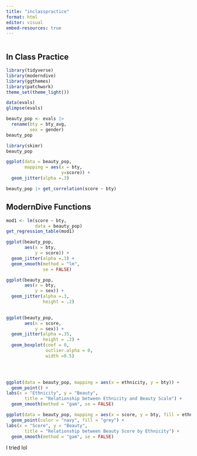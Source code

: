 ```yaml
---
title: "inclasspractice"
format: html
editor: visual
embed-resources: true
---
```


```r
```

## In Class Practice

```r
library(tidyverse)
library(moderndive)
library(ggthemes)
library(patchwork)
theme_set(theme_light())
```

```r
data(evals)
glimpse(evals)
```

```r
beauty_pop <- evals |>
  rename(bty = bty_avg,
         sex = gender)
beauty_pop
```

```r
library(skimr)
beauty_pop
```

```r
ggplot(data = beauty_pop,
       mapping = aes(x = bty,
                     y=score)) +
  geom_jitter(alpha =.3)
```

```r
beauty_pop |> get_correlation(score ~ bty)
```

## ModernDive Functions

```r
mod1 <- lm(score ~ bty,
           data = beauty_pop)
get_regression_table(mod1)
```

```r
ggplot(beauty_pop,
       aes(x = bty,
           y = score)) +
  geom_jitter(alpha =.3) +
  geom_smooth(method = "lm",
              se = FALSE)
```

```r
ggplot(beauty_pop,
       aes(x = bty,
           y = sex)) +
  geom_jitter(alpha =.3,
              height = .2)
  
```

```r
ggplot(beauty_pop,
       aes(x = score,
           y = sex)) +
  geom_jitter(alpha =.35,
              height = .2) +
  geom_boxplot(coef = 0,
               outlier.alpha = 0,
               width =0.5)
  
```

```r

```

```r

```

```r
ggplot(data = beauty_pop, mapping = aes(x = ethnicity, y = bty)) + 
  geom_point() +
labs(x = "Ethnicity", y = "Beauty",
       title = "Relationship between Ethnicity and Beauty Scale") +  
  geom_smooth(method = "gam", se = FALSE)
```

```r
ggplot(data = beauty_pop, mapping = aes(x = score, y = bty, fill = ethnicity, color = ethnicity)) + 
  geom_point(color = "navy", fill = "grey") +
labs(x = "Score", y = "Beauty",
       title = "Relationship between Beauty Score by Ethnicity") +  
  geom_smooth(method = "gam", se = FALSE) 
```

I tried lol
